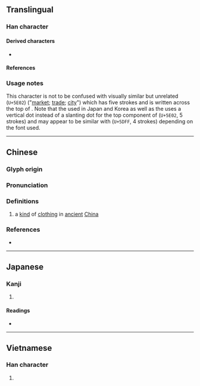 {{also|市|帀}}
{{character info}}
==Translingual==

===Han character===
{{Han char|rn=50|rad=巾|as=01|sn=4|four=50227|canj=JB|ids=⿻一巾}}

====Derived characters====
* {{l|mul|[[㤄]], [[䍨]], [[䢌]], [[杮]], [[犻]], [[㺻]], [[䑔]], [[䟛]], [[䣪]], [[馷]], [[䰽]], [[芾]]}} <!-- Contains 巿 (U+5DFF, 4 strokes) not 市 (U+5E02, 5 strokes) -->

====References====
{{Han ref|kx=0328.010|dkj=08772|dj=0632.100|hdz=10728.020|uh=5DFF}}

===Usage notes===
This character is not to be confused with visually similar but unrelated <span style="font-size:xx-large;" lang=zh>{{l|mul|市}}</span> (<code>U+5E02</code>) ("[[market]]; [[trade]]; [[city]]") which has five strokes and is written <span style="font-size:large;" lang=zh>{{l|mul|亠}}</span> across the top of {{l|mul|巾}}. Note that the {{w|Ming (typefaces)|Ming typeface}} used in Japan and Korea as well as the {{w|Kangxi dictionary}} uses a vertical dot instead of a slanting {{l|mul|丶}} dot for the top component of <span style="font-size:xx-large;" lang=zh>{{l|mul|市}}</span> (<code>U+5E02</code>, 5 strokes) and may appear to be similar with <span style="font-size:xx-large" lang=zh>{{l|mul|巿}}</span> (<code>U+5DFF</code>, 4 strokes) depending on the font used.

----

==Chinese==
{{zh-forms|alt=*韍}}

===Glyph origin===
{{Han etym}}

===Pronunciation===
{{zh-pron
|m=fú
|c=fat1
|mc=y
|oc=y
|cat=
}}

===Definitions===
{{zh-hanzi}}

# a [[kind]] of [[clothing]] in [[ancient]] [[China]]

===References===
* {{R:twedu|B00917}}

----

==Japanese==

===Kanji===
{{ja-kanji|grade=|rs=巾01}}

# {{rfdef|ja|sort=巾01}}

====Readings====
* {{ja-readings
|goon=ほち
|kanon=ふつ
|kun=ひざかけ
}}

----

==Vietnamese==

===Han character===
{{vi-readings|rs=巾01|reading=phất}}<!--Nom Foundation does not have this character in its database-->

# {{rfdef|vi|sort=巾01}}